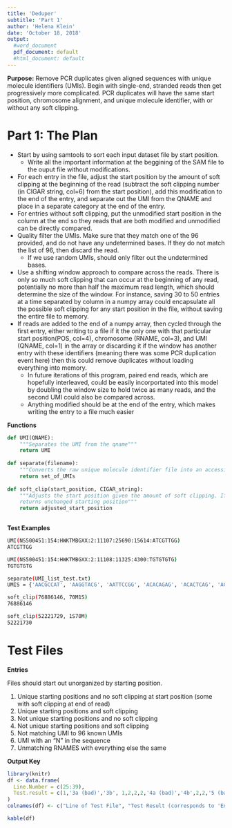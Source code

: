 ```yaml
---
title: 'Deduper'
subtitle: 'Part 1'
author: 'Helena Klein'
date: 'October 18, 2018'
output:
  #word_document
  pdf_document: default
  #html_document: default
---
```

**Purpose:**
Remove PCR duplicates given aligned sequences with unique molecule identifiers (UMIs). Begin with single-end, stranded reads then get progressively more complicated. PCR duplicates will have the same start position, chromosome alignment, and unique molecule identifier, with or without any soft clipping.

# Part 1: The Plan

+ Start by using samtools to sort each input dataset file by start position.
    + Write all the important information at the beggining of the SAM file to the ouput file without modifications.
+ For each entry in the file, adjust the start position by the amount of soft clipping at the beginning of the read (subtract the soft clipping number (in CIGAR string, col=6) from the start position), add this modification to the end of the entry, and separate out the UMI from the QNAME and place in a separate category at the end of the entry.
+ For entries without soft clipping, put the unmodified start position in the column at the end so they reads that are both modified and unmodified can be directly compared.
+ Quality filter the UMIs. Make sure that they match one of the 96 provided, and do not have any undetermined bases. If they do not match the list of 96, then discard the read.
    + If we use random UMIs, should only filter out the undetermined bases.
+ Use a shifting window approach to compare across the reads. There is only so much soft clipping that can occur at the beginning of any read, potentially no more than half the maximum read length, which should determine the size of the window. For instance, saving 30 to 50 entries at a time separated by column in a numpy array could encapsulate all the possible soft clipping for any start position in the file, without saving the entire file to memory. 
+ If reads are added to the end of a numpy array, then cycled through the first entry, either writing to a file if it the only one with that particular start position(POS, col=4), chromosome (RNAME, col=3), and UMI (QNAME, col=1) in the array or discarding it if the window has another entry with these identifiers (meaning there was some PCR duplication event here) then this could remove duplicates without loading everything into memory. 
    + In future iterations of this program, paired end reads, which are hopefully interleaved, could be easily incorportated into this model by doubling the window size to hold twice as many reads, and the second UMI could also be compared across.
    + Anything modified should be at the end of the entry, which makes writing the entry to a file much easier
    
**Functions**
```python

def UMI(QNAME):
    """Separates the UMI from the qname"""
    return UMI
    
def separate(filename):
    """Converts the raw unique molecule identifier file into an accessible format for later use."""
    return set_of_UMIs
    
def soft_clip(start_position, CIGAR_string):
    """Adjusts the start position given the amount of soft clipping. If there is no soft clipping, 
    returns unchanged starting position"""
    return adjusted_start_position
    
```
**Test Examples**


```bash
UMI(NS500451:154:HWKTMBGXX:2:11107:25690:15614:ATCGTTGG)
ATCGTTGG

UMI(NS500451:154:HWKTMBGXX:2:11108:11325:4300:TGTGTGTG)
TGTGTGTG

separate(UMI_list_test.txt)
UMIS = {'AACGCCAT', 'AAGGTACG', 'AATTCCGG', 'ACACAGAG', 'ACACTCAG', 'ACACTGTG', 'ACAGGACA', 'ACCTGTAG'}

soft_clip(76886146, 70M1S)
76886146

soft_clip(52221729, 1S70M)
52221730

```


    
# Test Files

**Entries**

Files should start out unorganized by starting position. 

1. Unique starting positions and no soft clipping at start position (some with soft clipping at end of read)
2. Unique starting positions and soft clipping
3. Not unique starting positions and no soft clipping
4. Not unique starting positions and soft clipping
5. Not matching UMI to 96 known UMIs
6. UMI with an "N" in the sequence
7. Unmatching RNAMES with everything else the same

**Output Key**

```r
library(knitr)
df <- data.frame(
  Line.Number = c(25:39),
  Test.result = c(1,'3a (bad)','3b', 1,2,2,2,'4a (bad)','4b',2,2,'5 (bad)','6 (bad)',7,7)
)
colnames(df) <- c("Line of Test File", "Test Result (corresponds to 'Entries' numbering)")

kable(df)
```






